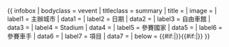 {{ infobox
| bodyclass  = vevent
| titleclass = summary
| title      = {{PAGENAME}}
| image      = {{{image|}}}
| label1     = 主辦城市
| data1      = {{{venue|}}}
| label2     = 日期
| data2      = {{{date|}}}
| label3     = 自由車館
| data3      = {{{velodrome|}}}
| label4     = Stadium
| data4      = {{{stadium|}}}
| label5     = 參賽國家
| data5      = {{{nations|}}}
| label6     = 參賽車手
| data6      = {{{cyclists|}}}
| label7     = 項目
| data7      = {{{events|}}}
| below  = {{#if:{{{previous|}}}|{{align|left|&larr; {{{previous|}}} }}}}{{#if:{{{next|}}}|{{align|right|{{{next|}}} &rarr; }}}}
}}<noinclude>
{{documentation}}
</noinclude>